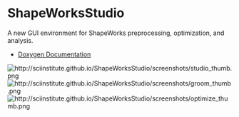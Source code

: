 =ShapeWorksStudio=

A new GUI environment for ShapeWorks preprocessing, optimization, and analysis.

* [[http://sciinstitute.github.io/ShapeWorksStudio/doxygen/|Doxygen Documentation]]

[[File:http://sciinstitute.github.io/ShapeWorksStudio/screenshots/studio_thumb.png]]
[[File:http://sciinstitute.github.io/ShapeWorksStudio/screenshots/groom_thumb.png]]
[[File:http://sciinstitute.github.io/ShapeWorksStudio/screenshots/optimize_thumb.png]]
